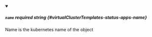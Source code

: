 
<details className="config-field" data-expandable="false" open>
<summary>

##### `name` <span className="config-field-required" data-required="true">required</span> <span className="config-field-type">string</span> <span className="config-field-default"></span> <span className="config-field-enum"></span> {#virtualClusterTemplates-status-apps-name}

Name is the kubernetes name of the object

</summary>



</details>
